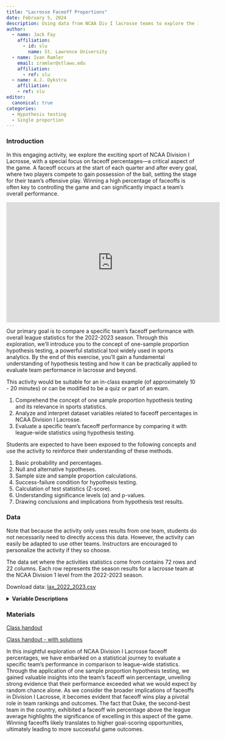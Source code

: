 ```yaml
---
title: "Lacrosse Faceoff Proportions"
date: February 5, 2024
description: Using data from NCAA Div I lacrosse teams to explore the importance of winning faceoffs
author:
  - name: Jack Fay
    affiliation:
      - id: slu
        name: St. Lawrence University
  - name: Ivan Ramler
    email: iramler@stlawu.edu
    affiliation:
      - ref: slu
  - name: A.J. Dykstra
    affiliation:
    - ref: slu
editor: 
  canonical: true      
categories:
  - Hypothesis testing
  - Single proportion
---
```


### Introduction

In this engaging activity, we explore the exciting sport of NCAA Division I Lacrosse, with a special focus on faceoff percentages—a critical aspect of the game. A faceoff occurs at the start of each quarter and after every goal, where two players compete to gain possession of the ball, setting the stage for their team’s offensive play. Winning a high percentage of faceoffs is often key to controlling the game and can significantly impact a team’s overall performance.

::: {.callout-note collapse="true" title="Video Demonstrating a Faceoff" appearance="minimal"}
```{=html}
<iframe width="560" height="315" src="https://www.youtube.com/embed/yL1z6a96Y1w?si=ysfTXdXWc6ozJu6R" title="YouTube video player" frameborder="0" allow="accelerometer; autoplay; clipboard-write; encrypted-media; gyroscope; picture-in-picture; web-share" referrerpolicy="strict-origin-when-cross-origin" allowfullscreen></iframe>
```
:::

Our primary goal is to compare a specific team's faceoff performance with overall league statistics for the 2022-2023 season. Through this exploration, we'll introduce you to the concept of one-sample proportion hypothesis testing, a powerful statistical tool widely used in sports analytics. By the end of this exercise, you'll gain a fundamental understanding of hypothesis testing and how it can be practically applied to evaluate team performance in lacrosse and beyond.

::: {.callout-note collapse="true" title="Activity Length" appearance="minimal"}
This activity would be suitable for an in-class example (of approximately 10 - 20 minutes) or can be modified to be a quiz or part of an exam.
:::

::: {.callout-note collapse="true" title="Learning Objectives" appearance="minimal"}
1.  Comprehend the concept of one sample proportion hypothesis testing and its relevance in sports statistics.
2.  Analyze and interpret dataset variables related to faceoff percentages in NCAA Division I Lacrosse.
3.  Evaluate a specific team's faceoff performance by comparing it with league-wide statistics using hypothesis testing.
:::

::: {.callout-note collapse="true" title="Methods" appearance="minimal"}
Students are expected to have been exposed to the following concepts and use the activity to reinforce their understanding of these methods.

1.  Basic probability and percentages.
2.  Null and alternative hypotheses.
3.  Sample size and sample proportion calculations.
4.  Success-failure condition for hypothesis testing.
5.  Calculation of test statistics (Z-score).
6.  Understanding significance levels (⍺) and p-values.
7.  Drawing conclusions and implications from hypothesis test results.
:::

### Data

Note that because the activity only uses results from one team, students do not necessarily need to directly access this data. However, the activity can easily be adapted to use other teams. Instructors are encouraged to personalize the activity if they so choose.

The data set where the activities statistics come from contains 72 rows and 22 columns. Each row represents the season results for a lacrosse team at the NCAA Division 1 level from the 2022-2023 season.

Download data: [lax_2022_2023.csv](lax_2022_2023.csv)

<details>

<summary><b>Variable Descriptions</b></summary>

| Variable              | Description                                                                                                     |
|-----------------------|-----------------------------------------------------------------------------------------------------------------|
| Team                  | college of the team                                                                                             |
| avg_assists           | average assists to goals per game                                                                               |
| avg_caused_turnovers  | average turnovers forced by the team per game                                                                   |
| clearing_pctg         | percentage of successful attempts to earn an offensive opportunity after gaining the ball in the teams own half |
| total_faceoffs        | total faceoffs taken by a team for the season                                                                   |
| faceoff_wins          | total faceoff wins by a team for the season                                                                     |
| faceoff_win_pct       | proportion of total faceoff wins out of total faceoffs                                                          |
| avg_goals             | average goals per game                                                                                          |
| avg_goals_allowed     | average goals allowed by the team per game                                                                      |
| avg_ground_balls      | average loose balls picked up by the team per game                                                              |
| man_down_defense_pctg | proportion of times a team stops the opponent from scoring while man down due to a penalty                      |
| man_up_offense_pctg   | proportion of times the offense scores out of total opportunities while man up                                  |
| avg_scoring_margin    | average margin of goals per game                                                                                |
| opp_clear_pctg        | opponents clearing percentage averaged by game                                                                  |
| avg_points            | average team points per game                                                                                    |
| avg_saves             | average saves per game                                                                                          |
| shot_pctg             | proportion of shots that go in out of total shots                                                               |
| avg_turnovers         | average turnovers that are directly the fault of a player per game                                              |
| W                     | total wins by the team                                                                                          |
| L                     | total losses by the team                                                                                        |
| win_loss_pctg         | proportion of games won out of total games                                                                      |

**Data Source**

The data were collected from the NCAA Website for Men's Lacrosse Division I

<http://stats.ncaa.org/rankings/change_sport_year_div>

Instructors interested in updating the data to a newer season can do so via the following

1.  Go to <http://stats.ncaa.org/rankings/change_sport_year_div>
2.  Select Men's Lacrosse, *season of choice*, Division I, Final Statistics
3.  In the "Teams", download each of the data tables.
4.  Read in each file, join the tables, and do some light cleaning. The code below shows an example used for the 2022-2023 season.

```r
#| code-fold: true
#| code-summary: "Show the code"
#| eval: false

library(tidyverse)


# reading
# the files listed here are what
# you will download from the site

assists<- read_csv("assists_l.csv", col_select = 1:2)
caused_turnovers<- read_csv("caused_turnovers_l.csv", col_select = 1:2)
clearing<- read_csv("clearing_pctg_l.csv", col_select = 1:2)
fo <- read_csv("fo_win_pctg.csv", col_select = 1:4)
goals_against<- read_csv("goals_against.csv", col_select = 1:2)
goals<- read_csv("goals_l.csv", col_select = 1:2)
groundballs<- read_csv("ground_balls_l.csv", col_select = 1:2)
man_down <- read_csv("man_down_defense_l.csv", col_select = 1:2)
man_up <- read_csv("man_up__offense_l.csv", col_select = 1:2)
margin <- read_csv("margin_l.csv", col_select = 1:2)
opp_clear <- read_csv("opp_clear_l.csv", col_select = 1:2)
points <- read_csv("points_l.csv", col_select = 1:2)
saves <- read_csv("saves_l.csv", col_select = 1:2)
shot <- read_csv("shot_pctg_l.csv", col_select = 1:2)
turnovers<- read_csv("turnovers_l.csv", col_select = 1:2)
shots_per_game <- read_csv("shots_per_game.csv", col_select = 1:3)
win_loss <- read_csv("win_loss_l.csv")

# joining
# students familiar with the purrr package could
# use the reduce function to reduce the amount of code

lax_2022_2023 <- 
  left_join(assists, caused_turnovers, by = "Team") %>%
  left_join(clearing, by = "Team") %>%
  left_join(fo, by = "Team")  %>%
  left_join(goals, by = "Team")  %>%
  left_join(goals_against, by = "Team")  %>%
  left_join(groundballs, by = "Team") %>%
  left_join(man_down, by = "Team") %>%
  left_join(man_up, by = "Team") %>%
  left_join(margin, by = "Team") %>%
  left_join(opp_clear, by = "Team") %>%
  left_join(points, by = "Team") %>%
  left_join(saves, by = "Team") %>%
  left_join(shot, by = "Team") %>%
  left_join(turnovers, by = "Team") %>%
  left_join(shots_per_game, by = "Team") %>%
  left_join(win_loss, by = "Team")

# cleaning
lax_2022_2023 <- lax_2022_2023 %>%
  separate(Team, into = c("Team","Conference"), sep = "\\(", extra = "merge")%>%
  mutate(Conference = str_remove_all(Conference,"\\)"),
         Team = str_trim(Team))%>%
  mutate(shots_per_game = Shots/Games)%>%
  select(-20, -21)

# saving
write_csv(x = lax_2022_2023, file = "lax_2022_2023.csv")
```

</details>

### Materials

[Class handout](single_prop_wksht.docx)

[Class handout - with solutions](single_prop_wksht_key.docx)

::: {.callout-note collapse="true" title="Conclusion" appearance="minimal"}
In this insightful exploration of NCAA Division I Lacrosse faceoff percentages, we have embarked on a statistical journey to evaluate a specific team's performance in comparison to league-wide statistics. Through the application of one sample proportion hypothesis testing, we gained valuable insights into the team's faceoff win percentage, unveiling strong evidence that their performance exceeded what we would expect by random chance alone. As we consider the broader implications of faceoffs in Division I Lacrosse, it becomes evident that faceoff wins play a pivotal role in team rankings and outcomes. The fact that Duke, the second-best team in the country, exhibited a faceoff win percentage above the league average highlights the significance of excelling in this aspect of the game. Winning faceoffs likely translates to higher goal-scoring opportunities, ultimately leading to more successful game outcomes.
:::
